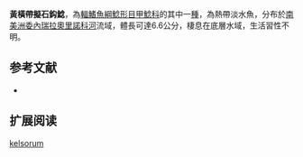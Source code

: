 {{Speciesbox
| name = 黃橫帶擬石鈎鯰
| image = 
| image_width = 250px
| image_caption = 
| status = NE
| status_system = IUCN3.1
| genus = Pseudolithoxus
| species = kelsorum
| authority = Armbruster & Provenzano, 2000
| synonyms = 
}} 
'''黃橫帶擬石鈎鯰'''，為[[輻鰭魚綱|輻鰭魚綱]][[鯰形目|鯰形目]][[甲鯰科|甲鯰科]]的其中一[[種|種]]，為熱帶淡水魚，分布於[[南美洲|南美洲]][[委內瑞拉|委內瑞拉]][[奧里諾科河|奧里諾科河]]流域，體長可達6.6公分，棲息在底層水域，生活習性不明。

==参考文献==
*{{FishBase_species|genus=Pseudolithoxus|species=kelsorum|year=2014|month=11}}

== 扩展阅读 ==
{{refbegin}}
{{wikispecies-inline|Pseudolithoxus kelsorum|黃橫帶擬石鈎鯰}}
{{refend}}
{{Taxonbar|from=Q5574172}}

[[Category:擬石鈎鯰屬|kelsorum]]